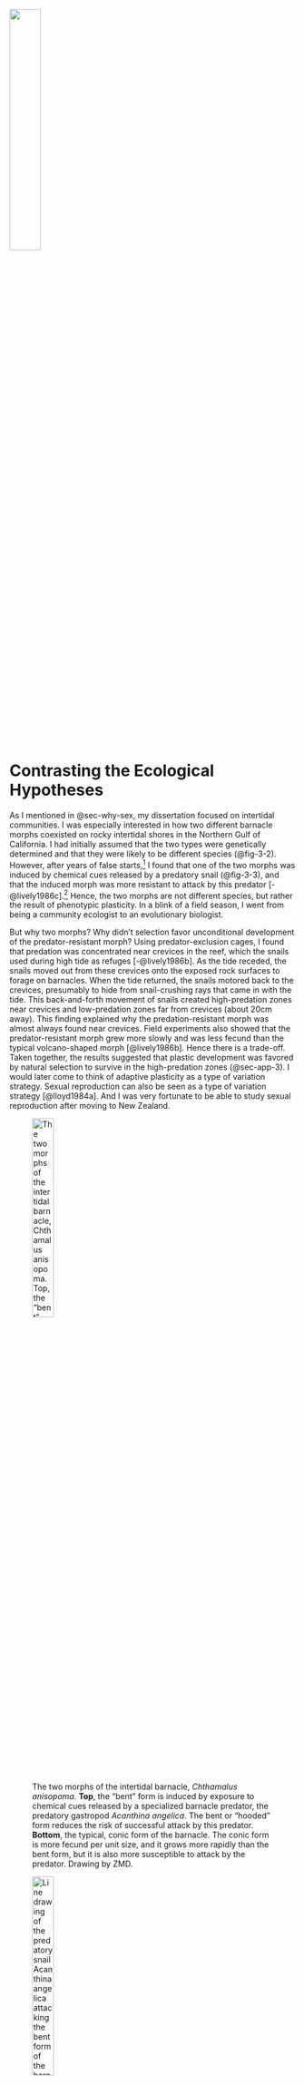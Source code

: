 ![](images/fig3-1.jpeg){fig-align="center" fig-alt="Two snalis attached to a red queen chess piece" width="33%"}

# Contrasting the Ecological Hypotheses {#sec-eco-hyp-cont}

As I mentioned in @sec-why-sex, my dissertation focused on intertidal communities. I was especially interested in how two different barnacle morphs coexisted on rocky intertidal shores in the Northern Gulf of California. I had initially assumed that the two types were genetically determined and that they were likely to be different species (@fig-3-2). However, after years of false starts,^[I ran two years of field experiments designed to test for random settlement by genetically determined morphs. I also ran experiments designed to test for habitat selection by genetically determined morphs. The results were always negative. I finally tested for predator-induced development of the bent morph by placing *Acanthina* snails in quadrats where juvenile barnacles had recently settled. I used herbivorous snails as a control. The results showed that the presence of *Acanthina* induced development of the bent form, but the herbivorous snails did not. It was a thrilling discovery.] I found that one of the two morphs was induced by chemical cues released by a predatory snail (@fig-3-3), and that the induced morph was more resistant to attack by this predator [-@lively1986c].^[Plasticity is more mainstream now than it was in the 1980s. One reviewer of my paper was incredulous and recommended rejection from *Evolution* because the bent morph was not "genetically determined." The Associate Editor (John Endler) rejected the review and accepted the paper. Clearly, it is the developmental strategy that is genetically determined, not the morph per se [see also @lively2000a;@hazel2004a].] Hence, the two morphs are not different species, but rather the result of phenotypic plasticity. In a blink of a field season, I went from being a community ecologist to an evolutionary biologist. 

But why two morphs? Why didn't selection favor unconditional development of the predator-resistant morph? Using predator-exclusion cages, I found that predation was concentrated near crevices in the reef, which the snails used during high tide as refuges [-@lively1986b]. As the tide receded, the snails moved out from these crevices onto the exposed rock surfaces to forage on barnacles. When the tide returned, the snails motored back to the crevices, presumably to hide from snail-crushing rays that came in with the tide. This back-and-forth movement of snails created high-predation zones near crevices and low-predation zones far from crevices (about 20cm away). This finding explained why the predation-resistant morph was almost always found near crevices. Field experiments also showed that the predator-resistant morph grew more slowly and was less fecund than the typical volcano-shaped morph [@lively1986b]. Hence there is a trade-off. Taken together, the results suggested that plastic development was favored by natural selection to survive in the high-predation zones (@sec-app-3). I would later come to think of adaptive plasticity as a type of variation strategy. Sexual reproduction can also be seen as a type of variation strategy [@lloyd1984a]. And I was very fortunate to be able to study sexual reproduction after moving to New Zealand. 

![The two morphs of the intertidal barnacle, *Chthamalus anisopoma*. **Top**, the "bent" form is induced by exposure to chemical cues released by a specialized barnacle predator, the predatory gastropod *Acanthina angelica*. The bent or "hooded" form reduces the risk of successful attack by this predator. **Bottom**, the typical, conic form of the barnacle. The conic form is more fecund per unit size, and it grows more rapidly than the bent form, but it is also more susceptible to attack by the predator. Drawing by ZMD.](images/fig3-2.jpeg){#fig-3-2 fig-alt="" width="30%" fig-scap="The two morphs of the intertidal barnacle, *Chthamalus anisopoma*"}

![Line drawing of the predatory snail *Acanthina angelica* attacking the bent form of the barnacle. Note that the predator has a spine on the outer margin of its shell. The spine is used to push through the opercular plates of barnacles, and it is very effective at penetrating and consuming the volcano-shaped form of the barnacle. The bent form of the barnacle is more resistant to attack of this kind because its aperture is less open to attack from above. Drawing by ZMD.](images/fig3-3.jpeg){#fig-3-3 fig-alt="" width="30%" fig-scap="Line drawing of the predatory snail *Acanthina angelica* attacking the bent form of the barnacle"}

I moved to New Zealand in 1984 just after defending my dissertation. My reason for moving to New Zealand was simple: my spouse (Lynda Delph) was there. Lynda had moved to New Zealand to study the evolution of plant breeding systems with Professor David Lloyd. I did not have a job, but Lynda had a small stipend from the Fulbright Foundation. By the time I moved to New Zealand, we had only 12 dollars. But Lynda had found a flat in a dormitory at the University of Canterbury, where she worked as a "tutor." Tutors at the time were usually graduate students who served as mentors for the resident students. We made many good friends during our time as tutors, and it was a fascinating total immersion into Kiwi culture. We did not have to pay rent, and we could eat for free in the cafeteria. We could then spend Lynda's small Fulbright stipend on sampling trips. 

Then I got very lucky. I was awarded a three-year postdoctoral fellowship from the New Zealand University Grants Committee. I had applied to work on the evolution of facultatively parthenogenetic nematodes, which represented a combination of my interests in developmental plasticity and sex.^[Facultative parthenogenesis is used to mean environmentally cued production of parthenogenetic females. I was originally planning to work on a nematode population that produced a mixture of sexual males and females at high density but only parthenogenetic females at low density.] These topics were also very interesting to Wally Clark, a conceptual pioneer in the evolution of plasticity. He was also head of the Zoology Department at the University of Canterbury. I would not have received funding without the support of Professor Clark. To my mind, the value of Clark's work remains underestimated in general, but it had a big influence on me [e.g., @clark1976a]. 

I began looking for natural systems to study facultative parthenogenesis.^[We were trained ask questions first and then seek suitable organisms to address the questions. This was the tradition before model-systems research took over [@churchill1997a].] To this end, I was reading Graham Bell's [-@bell1982a] incredible book on the evolution and genetics of sexual reproduction. Searching the index, I found a reference to *Potamopyrgus antipodarum*, a New Zealand freshwater snail. Bell had cited Mike Winterbourn's [-@winterbourn1970a] dissertation work on this snail. Luckily for me, Professor Winterbourn was just down the hall from me. I took the book to him, and I asked if the snails were, in fact, facultatively parthenogenetic. He said no; the snails were probably obligate asexuals, based on lab rearing experiments that he had done. He also said that most populations were all female, but some contained males. He then added that there was no obvious pattern to the distribution of males. Amazing! I immediately decided to work on these snails.^[Professor Winterbourn was supportive of my work from this first day. He shared his knowledge of the snail system and of freshwater ecology, in general, with great enthusiasm. In addition, Mike met with my Ph.D. students and took them into the field. This book would not have been possible without Professor Winterbourn.] 

## The Method of Multiple Working Hypotheses 

As graduate students at the University of Arizona, we read some of the classics in the history and philosophy of science. Two of these papers concerned the method of contrasting multiple working hypotheses [@chamberlin1890a;@platt1964a].^[See also Elliott and Brook [-@elliott2007a]. They point out crucial differences between Chamberlin and Platt including that Chamberlin allowed for multiple ideas to be partially correct, which is important for @sec-chap6.] The idea is that multiple hypotheses should be simultaneously considered. Then, to the extent possible, the alternatives are forced to make different *a priori* predictions about the possible results. The hope is that all but one of the alternative hypotheses would be eliminated, leading to a "strong inference" that the remaining hypothesis is supported [@platt1964a]. Thus, the focus is on falsifying one or more of the alternatives, rather than proving one of them [@popper1959a]. Graham Bell used this same method to contrast the ecological models for sex by using data on the geographic distribution of asexual individuals across many plant and animal taxa [@bell1982a]. The data led him to reject the Lottery Model (@sec-eco-hyp). I decided to focus a similar test directly on the New Zealand snails (@fig-3-4). 

![The freshwater snail *Potamopyrgus antipodarum*. This small (3 &ndash; 6 mm) prosobranch snail evolved from marine ancestors [@phillips1990a]. Associated with the invasion of freshwater, the snail evolved an internal brood pouch, where the embryos hatch and develop before crawling out as juveniles. The snail also evolved parthenogenetic reproduction. Parthenogenesis and brooding are both rare traits in invertebrates, but they are often found together [@lively1994b]. Some *P. antipodarum* populations presently consist of a mixture of diploid sexual individuals and polyploid asexual females. The question under consideration here is, why have the sexual females persisted in these mixed population snails? What are the advantages of sexual reproduction? Photo credit: © [Bart Zijlstra](https://www.bartzijlstra.com).](images/fig3-4.jpeg){#fig-3-4 fig-alt="" fig-scap="The freshwater snail *Potamopyrgus antipodarum*" width="60%"}

The snails (*Potamopyrgus antipodarum*) are often called mud snails, but I think the term is a misnomer. They live on rocks and vegetation in some of the most beautiful clear lakes, rivers, and streams in New Zealand ("Potamo" means river, not mud, in Greek). In any case, based on Winterbourn's ecological work, streams seemed more unstable than lakes, as water flow can vary dramatically, especially during heavy rains in the mountains [@winterbourn1981a]. Hence, under the Lottery Model, streams should have more sexual females (and males) than lakes, because streams have more disturbance and less competition (see @sec-eco-hyp for a comparison of models). By contrast, it seemed that competition for resources should be greater in lakes than in streams. Indeed, lake populations of the snail can be extremely dense. So, under the Tangled Bank, there should be more sexual females in lakes, where competition for resources is expected to be high. Finally, under the Red Queen Hypothesis, there should be more sexual females where the risk of infection by coevolving parasites is higher. As such, the different hypotheses could be forced to make different predictions, with the important caveat that infection might be correlated with habitat. 

Some clarification regarding the prediction of the Red Queen Hypothesis might be useful here. Some people have asked me why the correlation between sex and infection is expected to be positive if, indeed, parasites are the selective force for sexual reproduction. For example, one could ask, if sex is so helpful in reducing infection risk, then shouldn't the highly sexual populations have fewer, not more, parasites? That could, of course, be expected in an experiment where hosts across all populations were exposed to the same number of parasites. Then the more genetically diverse populations with higher frequencies of sexual females might be expected to have a lower prevalence of infection. But it is not the case that all natural populations have the same risk of infection. The idea under the Red Queen Hypothesis is that asexual females would replace sexual females where the risk of infection is low, and that sexual females would persist where the risk of infection is high, provided that the parasites are highly virulent. That is how the positive correlation could be generated. Nonetheless, the data could be expected to be very messy, especially if the frequency of sex oscillates over time in response to coevolutionary games with parasites. 

The snails are infected by trematode worms, but I did not know anything about trematodes when I first began dissecting snails. I was just looking for males. Winterbourn told me that I would know a male snail when I saw one, as they have a penis just behind the right tentacle. But I had not observed any such structure on the many snails I collected from the streams around the university. I was beginning to think that I was missing something. Then one day, when I was dissecting a snail, hundreds of swimming things came out. Sperm, I thought. My first male! I took them to Wally Clark's research technician, Jan McKenzie, to put under her fancy microscope. She informed me that sperm do not have eyes, that they do not have spines on their tails, and that they are, in fact, orders of magnitude smaller than these wiggling beasts under her lens. She was not impressed. I had perfectly fit the Kiwi stereotype of North American ecologists: good with statistics but no knowledge of real animals. She informed me that these swimming things were trematode larvae, **sterilizing parasites** of snails. Happily, we remained good friends, despite her disappointment in my training. And I had found my first infection, which meant that I might be able to test the Red Queen. 

Perhaps embarrassingly, I had a scientific bias against the Red Queen going into the study. My bias was based on a study by May and Anderson [@may1983a]. They showed that parasites had to kill infected individuals for sex to be favored over asex in hosts. Parasites are usually not that virulent; hence, it seemed to me that parasites could not provide sufficiently strong selection to *generally* favor sex. I will return to this important paper in another chapter and discuss how key assumptions of their model have been relaxed.

### A side story on JMS

John Maynard Smith (JMS) was one of the most influential theoretical biologists in history of evolutionary thought. He was able to formulate and communicate novel ideas with apparent ease. Around the time that I was beginning to work on *Potamopyrgus*, JMS came to New Zealand, along with his wife, Sheila. He was invited by David Lloyd to spend time at University of Canterbury and to deliver three public lectures, which were all fantastic. During this time, JMS spent several weeks in New Zealand. Lynda, David, and I were lucky enough to hang out with him quite a bit. JMS was a remarkable individual. He could talk with anyone and show a sincere interest in their work. One morning, I was sitting next to JMS in the tearoom in the old Zoology Department. I was scared speechless. He kindly asked me what I was working on, so I told him about the snails. He knew of them! In fact, he had covered them in his book, *The Evolution of Sex*.^[With respect to *Potamopyrgus* (along with a parthenogenetic beetle) Maynard Smith [-@maynard1978a, page 65] wrote, "Further Investigations of these cases could be most interesting." When I met JMS, I did not know (or did not remember) that he had written this. But I think that he was correct.] He was very excited that I was working on these creatures, and he wanted to know my plan. I told him of my rough ideas for looking at the distribution of males as a way of contrasting the ecological hypotheses for sex. He looked directly at me, and said, "Interesting, but I hope the answer is not parasites" (or something like that). I asked him, why not parasites? He laughed out loud, and with a big smile he said: "Because Bill Hamilton thought of it first!" I could tell he was kidding. He then encouraged me to take the project on, and then he laughed again and added, "Whatever you do, don't go and solve the problem of sex. Sex is too much bloody fun to have an answer!"

Toward the end of their time in New Zealand, JMS, Sheila, David, Lynda, and I did a trip together around the South Island. The whole time was incredible. Just listening to David and John talk about evolutionary theory was a scientific dream. Towards the end of our trip, we were all together in a restaurant at the Hermitage (near Mt. Cook) on the night that JMS turned 65 and formally retired. Our server, a young alpinist working to support his climbing in the Southern Alps, asked JMS, "I think that I saw a documentary about you. Are you famous?" JMS (smiling and intrigued) asked the alpinist what he remembered. Without hesitation, the alpinist recited a perfect overview of evolution by natural selection. JMS was clearly touched. Almost exactly half-way around the world from Sussex England, in a small township in New Zealand, JMS met someone whom he had influenced with his work. And this was on the very night of his retirement. 

The next day, we drove to a small lake near Mt. Cook that David knew about: Lake Alexandrina. It was a glorious day, and we decided that we might as well collect some snails. JMS waded into the water and proceeded to collect a handful of *Potamopyrgus* from the shallow rocks. He handed the snails to me. He then laughed and said, "When you publish your study, I want to know the outcome for these exact snails." As it turned out, Lake Alexandrina has a mixed population of sexual and asexual snails, and it has been the primary focus of our long-term studies on *Potamopyrgus*. The snail team still refers to this original site of collection as "JMS." Interestingly, JMS is one of the most dynamic sites in the whole lake. 

## The Distribution of Male Snails 

To contrast the alternative ecological hypotheses, I sampled snails from lakes and streams across the South Island of New Zealand. I could drive Lynda's Volkswagen bug to most of the lakes, but I had to backpack into many. Unfortunately, my time working in the Sonoran Desert had not prepared me for the steep climbs, heavy rains, and chest-deep river crossings on the South Island. I did not take enough food or dry clothes on one trip, and my desert hiking boots disintegrated. I got my butt kicked. But it was wonderful to have an excuse to see remote parts of the South Island, especially after I got better gear and gained a better understanding of the New Zealand bush. 

I collected and dissected hundreds of snails from each of 29 streams and 22 lakes, mostly on the South Island. I recorded sex (male or female) and infection by the trematodes that Winterbourn [-@winterbourn1973a] described. I reasoned that the frequency of males in a population must be strongly correlated with the frequency of sexual females simply because males are only produced by sexual females.^[This assumption turned out to be not strictly true. Polyploid females occasionally produce males, although they seem unlikely to be very fertile [@soper2013a].] The results showed that there were more males in lakes than in streams, which was inconsistent with the Lottery Model, but it was consistent with the Tangled Bank Model. However, male frequency was better predicted by the frequency of trematode infection than by habitat *per se* [@lively1987a]. Hence, surprisingly, the results favored the Red Queen Hypothesis. I presented these findings to a small group at David Lloyd's flat, and they convinced me to submit to *Nature*.^[The group included Mark McKone. Mark was a post-doc with David, and his comments were especially influential. Fifteen years later, I would become Ph.D. advisor to one of Mark's star mentees at Carleton College, Maurine Neiman.] 

A fascinating paper on the same topic was published in *Nature* at about the same time. This paper was also based on a strong-inference test comparing the Red Queen and the Tangled Bank. The authors, Austin Burt and Graham Bell [-@burt1987a], examined recombination in mammals. They reasoned that under the Red Queen Hypothesis, longer-lived mammals would have higher rates of recombination because more genetic mixing would be favored as the asymmetry in host/parasite generation time increased. In contrast, the Tangled Bank Model predicted that shorter-lived mammals would have higher rates of recombination because they have larger litters, and recombination might lead to reduced competition among the more diverse offspring. Their results were stunning. Recombination was tightly and positively related to longevity in natural populations.^[There we also some very interesting outliers. Domesticated mammals had very strong positive residuals for the rate of recombination. This result suggests that recombination was selected by frequent changes in the targets of artificial selection by humans.] The Red Queen was again supported. 

Based on these studies in *Nature*, I was beginning to think that parasites might be a factor in selecting for cross-fertilization in hosts. But my study as well as the study of Burt and Bell [-@burt1987a] were based on correlations. And every scientist knows that correlation is not causation. On the other hand, these correlations were predicted *a priori* by Lloyd [-@lloyd1980a] and others [@glesener1978a;@bell1982a]. The Red Queen was supported by the data, but the data were not used to generate the hypothesis. Using the same data to both generate and substantiate hypotheses is where the problem arises with correlation, especially when multiple factors are considered in "fishing expeditions." But forcing different hypotheses to make different *a priori* predictions about the direction of correlations is, to my mind, a powerful way to evaluate alternatives. 

As a brief aside, I cannot help but mention the human toll taken by R.A. Fisher's use of "correlation is not causation" as a way to plant doubt in the mind of smokers about the now-obvious risks of smoking [@gould1991a;@stolley1991a]. Fisher was a consultant for the tobacco industry, and he did the industry a great service at the cost of human lives. I would also add that no test statistic is causation; F statistics derived from analysis of variance are not causation. Causation might be inferred from well-designed experiments, but no statistical test is causation. Analytical theory is not causation either, as is well demonstrated by the theoretical literature on sex/recombination. Causation instead may be inferred when multiple independent lines of evidence point to similar solutions. I think that Levins [-@levins1966a] was correct when he wrote, "Hence our truth is the intersection of independent lies."^[From Levins [-@levins1966a]: "Therefore, we attempt to treat the same problem with several alternative models each with different simplifications but with a common biological assumption. Then, if these models, despite their different assumptions, lead to similar results we have what we can call a robust theorem which is relatively free of the details of the model. Hence our truth is the intersection of independent lies."] Although he was referring specifically to mathematical models, the same principle applies to biological systems. Ideally, the multiple lines of evidence would include long-term field observations of individual populations, broader biogeographic patterns across populations, and direct experiments on multiple independent systems, as well as multiple theoretical forays into the conditions under which the hypothesis is expected to hold. 

In any case, my view by 1987 was that the Red Queen Hypothesis merited serious consideration.^[I was also persuaded by elegant experimental studies on sweet vernal grass, which showed a density-independent advantage to having a rare genotype [@antonovics1984a; @ellstrand1985a]. Later studies showed that the rare advantage was likely due to escape from infection [@kelley1988a; -@kelley1993a; -@kelley1994a].] For my own data, I now asked whether the correlation between sex and infection was a "red herring." In other words, could the correlation be generated because of something else? Yes, it could. Here is how it might work. First, infection could be higher in dense host populations as expected under theory [@anderson1979a;@may1979a]. Second, there might be more sex in dense populations because asexual reproduction is favored in sparse populations as a way for individuals to ensure reproduction even in the absence of conspecific mates [@tomlinson1966a;@gerritsen1980a;@lloyd1980a]. This latter idea is called the "Reproductive Assurance Hypothesis." Hence, one could find a positive correlation between sex and infection as a simple consequence of epidemiology and selection for reproductive assurance. So, I decided to sample again, this time focusing on South Island lakes (@fig-3-5 & @fig-3-6) while also collecting data on snail density. The results were consistent with the epidemiological expectations, as there was a marginally significant positive relationship between snail density and infection prevalence, but there was no support for the Reproductive Assurance Hypothesis [@lively1992a]. Finally, the previously observed positive relationship between sex and infection held (@fig-3-5).^[The partial correlation between percent male and prevalence of infection, while controlling for habitat, is highly significant ($r = 0.36$, $P < 0.001$). However, the partial correlation between percent male and habitat, while controlling for prevalence of infection, is marginally significant ($r = 0.21$, $P = 0.05$). Similar results were gained after males were excluded from the calculation of infection prevalence, which controls for any sex-specific differences in susceptibility (as shown in @fig-3-5); specifically, prevalence of infection in females was significantly correlated with male frequency while controlling for habitat ($r = 0.37$, $P < 0.001$), but the converse was not true ($r = 0.19$, $P = 0.06$).] The Red Queen was still in the running. 

![Results from surveys of New Zealand lakes and streams showing percent males against the prevalence of female infection by all species of trematodes. Note the upper left side of the graph. There are no highly sexual populations where parasites are rare or absent, which suggests that asexuals have replaced sexuals were parasite-mediated selection is weak. This result is consistent with Lloyd's prediction given in @sec-eco-hyp. Circles represent stream populations [@lively1987a] plus two river samples. Gray triangles represent lake populations [@lively1987a]. Black triangles represent lake and tarn populations [@lively1992a]. The correlation is positive and statistically significant.](images/fig3-5_hr.png){#fig-3-5 fig-alt="" fig-scap="Results from surveys of New Zealand lakes and streams showing percent males against the prevalence of female infection by all species of trematodes" width="60%"}

![The distribution of male and female *Potamopyrgus antipodarum* across New Zealand. The percentage of males is given in blue; the percentage of females is given in red. Pie charts enclosed in boxes are for lakes and tarns that are very close together. The large pie on the left-hand side shows the average frequencies of males and females across all samples. [Redrawn from @lively1992a.]](images/fig3-6_hr.png){#fig-3-6 fig-alt="" fig-scap="Distribution of male and female *Potamopyrgus antipodarum* across New Zealand" width="60%"}

These results suggested that parasite-mediated selection might contribute to the persistence of sex in mixed populations of sexual and asexual snails. It is of particular interest, perhaps, to note that there are no populations with a high proportion of males in samples where parasites were rare or absent (@fig-3-5). This finding is consistent with David Lloyd's [-@lloyd1980a] 1980 prediction that asexuals should dominate in populations "with a relaxation of biological hostility" (see above). But the results are messy. 

There are several reasons for why the results might be expected to be messy. One is that prevalence of infection might not give a good estimate of the strength of parasite-mediated selection [@lively2001a]. For example, infected snails might die at a faster rate than uninfected snails because of the energetic demands of infection. In addition, infected snails are more likely than uninfected snails to forage after sunrise, which exposes them to predation by their final hosts, ducks [@levri1996a; @levri2000a]. Prevalence of infection might also fluctuate over time as the genetic diversity in the host population changes and/or as the final hosts move among locations. We now know that the prevalence of infection varies greatly among years and among sites in the same lake [@gibson2016a]. Thus, detecting a significant correlation between sex and infection could be dicey, even if parasites were solely responsible for the short-term maintenance of sex in mixed populations.^[Using computer simulations, we recently found that detecting a significant positive correlation between clonal diversity and infection prevalence would only be expected in a fraction of parameter space, even when parasites were solely responsible for the maintenance of diversity [@lively2021a].] 

Along these lines, many of the points in @fig-3-5 represent a single sample taken at one site at one point in time. This limitation likely introduces "noise" into the data, especially for samples where parasites are only periodically common. For this reason, Jukka Jokela and I selected 20 of the best sampled lakes from the data set given in @fig-3-5.^[In this smaller sample of 20 lakes, the correlation between male frequency and infection prevalence was positive but not statistically significant.] We resampled all 20 lakes 10 &ndash; 15 years after my original samples. We found that prevalence of infection was highly correlated between sample periods as was male frequency [@lively2002a]. We then averaged the data for each lake under the assumption that the averages would better represent both the frequency of males and the prevalence of infection for each lake. With these data, the correlation between male frequency and infection prevalence was both positive and significant.^[$r = 0.47$; $P = 0.04$ for log~10~ transformed data; $N = 20$.]

None of this is meant to imply proof of the Red Queen Hypothesis or that density dependence and random environmental change are not relevant for a full understanding of the problem.^[I think density dependence is critically important. Disease transmission is certainly density dependent [@anderson1979a; @may1979a]. Virulence may also be density dependent [@lively1995a; @bell2006a;@lively2006a]. Habitat partitioning may also play a role in the distribution of sexual females among depth-stratified habitats [@negovetic2001a].] But the results do imply that the Red Queen Hypothesis was (and still is) worthy of further study. 

## Summary

1. The co-occurrence of discrete morphs is inherently interesting to evolutionary biologists. Genetic diversity is also inherently interesting. 
2. Some populations of the New Zealand freshwater snail, *Potamopyrgus antipodarum*, contain both sexual and asexual females. Other populations are mostly or completely parthenogenetic. This makes the snail a very useful natural system for contrasting alternative hypotheses for the maintenance of sexual reproduction. 
3. The prevalence of sterilizing trematode larvae is a better predictor sexual reproduction in the snail than habitat (lakes versus streams), thus favoring the Red Queen Hypothesis over the alternative ecological hypotheses. 
4. Comparing the *a priori* predictions of multiple working hypotheses can be helpful to evaluate competing ideas. Field studies of natural systems may be required to fully understand why cross-fertilization is so common. 

## Appendix: A Model of Phenotypic Plasticity {#sec-app-3}

As part of my dissertation research, I constructed a game-theoretic model of selection on three strategies: 

1. canalized development into a high-fecundity morph, 
2. canalized development to a low-fecundity, predation-resistant morph,
3. induced development into the low fecundity defended morph in the presence of predators. 

The model examined evolutionary stability for a range of frequencies for two patches (high predation risk and low predation risk) across a range of values for the accuracy of the cue predicting future predation risk [@lively1986a]. 

An example of the output is shown below. The results show that any of the three strategies can be an ESS in part of the parameter space.^["Parameter space" represents all possible combinations of variables as defined by the model. In @sec-app-3, different strategies are favored for different combinations of variables (i.e., different parts of the parameter space).] High reliability of the cue and intermediate patch frequencies favor the plastic strategy. Genetic polymorphism is expected under a relatively narrow set of conditions. Mixtures of constitutive and plastic strategies can also be stable. Note that changing the patch frequencies leads to evolutionary change. For example, reducing the frequency of the low-risk patch can lead to a selective sweep (arrow a). It can also lead to the evolution of plasticity (arrow b) and the evolution of canalized development (arrow c). Increasing the accuracy of the cue can also lead to the evolution of plasticity. It might be especially interesting to note that the trajectory of arrow b would give the appearance of saltatory change followed by stasis (i.e., punctuated equilibrium) [@levinton1988a]. Also note that the conditions for a genetic polymorphism are relatively narrow. Redrawn from Lively [-@lively1999b] assuming a small cost to plasticity.

![](images/fig3-7_hr.png){fig-alt="" fig-scap="Game-theoretic model of selection on three strategies"}